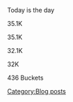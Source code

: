 Today is the day

35.1K{{Fuel}}

<span style="font-weight:normal;">35.1K{{Ammo}}</span>

32.1K{{Steel}}

32K{{Bauxite}}

436 Buckets
[[Category:Blog posts]]